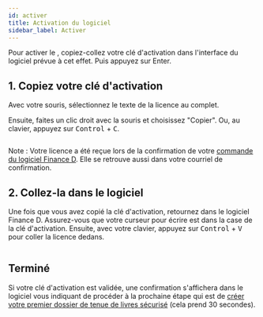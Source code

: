 ```yaml
---
id: activer
title: Activation du logiciel
sidebar_label: Activer
---
```



Pour activer le <NomLogiciel/>, copiez-collez votre clé d'activation
dans l'interface du logiciel prévue à cet effet. Puis appuyez sur Enter.

## 1. Copiez votre clé d'activation
Avec votre souris, sélectionnez le texte de la licence au complet.

Ensuite, faites un clic droit avec la souris et choisissez "Copier".
Ou, au clavier, appuyez sur <kbd>Control</kbd> + <kbd>C</kbd>.

<Image img={cleActivation}/>

Note :
Votre licence a été reçue lors de la confirmation de votre
[commande du logiciel Finance D](https://magasin.finance-d.com/mon-compte/orders/).
Elle se retrouve aussi dans votre courriel de confirmation.

## 2. Collez-la dans le logiciel
Une fois que vous avez copié la clé d'activation,
retournez dans le logiciel Finance D.
Assurez-vous que votre curseur pour écrire est dans la case de la clé d'activation.
Ensuite, avec votre clavier, appuyez sur <kbd>Control</kbd> + <kbd>V</kbd> pour coller la licence dedans.

<Image img={screenshot} />

<br/>

## Terminé
Si votre clé d'activation est validée, une confirmation s'affichera dans le logiciel vous indiquant
de procéder à la prochaine étape qui est de
[créer votre premier dossier de tenue de livres sécurisé](/docs/bases/nouveau-dossier)
(cela prend 30 secondes).